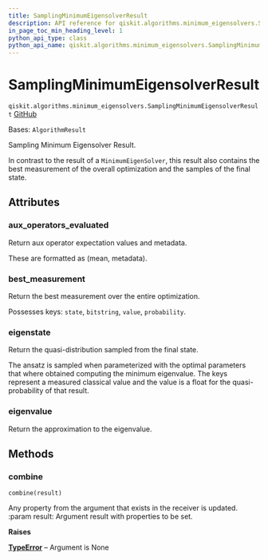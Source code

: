 ```yaml
---
title: SamplingMinimumEigensolverResult
description: API reference for qiskit.algorithms.minimum_eigensolvers.SamplingMinimumEigensolverResult
in_page_toc_min_heading_level: 1
python_api_type: class
python_api_name: qiskit.algorithms.minimum_eigensolvers.SamplingMinimumEigensolverResult
---
```


# SamplingMinimumEigensolverResult

<span id="qiskit.algorithms.minimum_eigensolvers.SamplingMinimumEigensolverResult" />

`qiskit.algorithms.minimum_eigensolvers.SamplingMinimumEigensolverResult` [GitHub](https://github.com/qiskit/qiskit/tree/stable/0.25/qiskit/algorithms/minimum_eigensolvers/sampling_mes.py "view source code")

Bases: `AlgorithmResult`

Sampling Minimum Eigensolver Result.

In contrast to the result of a `MinimumEigenSolver`, this result also contains the best measurement of the overall optimization and the samples of the final state.

## Attributes

<span id="qiskit.algorithms.minimum_eigensolvers.SamplingMinimumEigensolverResult.aux_operators_evaluated" />

### aux\_operators\_evaluated

Return aux operator expectation values and metadata.

These are formatted as (mean, metadata).

<span id="qiskit.algorithms.minimum_eigensolvers.SamplingMinimumEigensolverResult.best_measurement" />

### best\_measurement

Return the best measurement over the entire optimization.

Possesses keys: `state`, `bitstring`, `value`, `probability`.

<span id="qiskit.algorithms.minimum_eigensolvers.SamplingMinimumEigensolverResult.eigenstate" />

### eigenstate

Return the quasi-distribution sampled from the final state.

The ansatz is sampled when parameterized with the optimal parameters that where obtained computing the minimum eigenvalue. The keys represent a measured classical value and the value is a float for the quasi-probability of that result.

<span id="qiskit.algorithms.minimum_eigensolvers.SamplingMinimumEigensolverResult.eigenvalue" />

### eigenvalue

Return the approximation to the eigenvalue.

## Methods

### combine

<span id="qiskit.algorithms.minimum_eigensolvers.SamplingMinimumEigensolverResult.combine" />

`combine(result)`

Any property from the argument that exists in the receiver is updated. :param result: Argument result with properties to be set.

**Raises**

[**TypeError**](https://docs.python.org/3/library/exceptions.html#TypeError "(in Python v3.12)") – Argument is None

